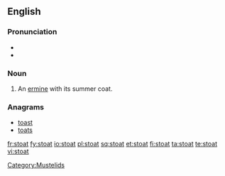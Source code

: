 ==English==
{{wikipedia}}
===Pronunciation===
* {{IPA|/ˈstəʊt/}}
* {{rhymes|əʊt}}

===Noun===
{{en-noun}}

# An [[ermine]] with its summer coat.

===Anagrams===
* [[toast#English|toast]]
* [[toats#English|toats]]


[[Category:Mustelids]]

[[fr:stoat]]
[[fy:stoat]]
[[io:stoat]]
[[pl:stoat]]
[[sq:stoat]]
[[et:stoat]]
[[fi:stoat]]
[[ta:stoat]]
[[te:stoat]]
[[vi:stoat]]